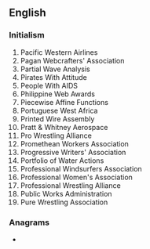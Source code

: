 {{also|pwä}}
==English==
{{wikipedia}}
===Initialism===
{{rfc-header|Initialism}}
{{head|en|initialism}}

# Pacific Western Airlines
# Pagan Webcrafters' Association
# Partial Wave Analysis
# Pirates With Attitude
# People With AIDS
# Philippine Web Awards
# Piecewise Affine Functions
# Portuguese West Africa
# Printed Wire Assembly
# Pratt & Whitney Aerospace
# Pro Wrestling Alliance
# Promethean Workers Association
# Progressive Writers' Association
# Portfolio of Water Actions
# Professional Windsurfers Association
# Professional Women's Association
# Professional Wrestling Alliance
# Public Works Administration
# Pure Wrestling Association

===Anagrams===
* {{anagrams|en|a=apw|APW|AWP|WAP|WPA|paw|wap}}